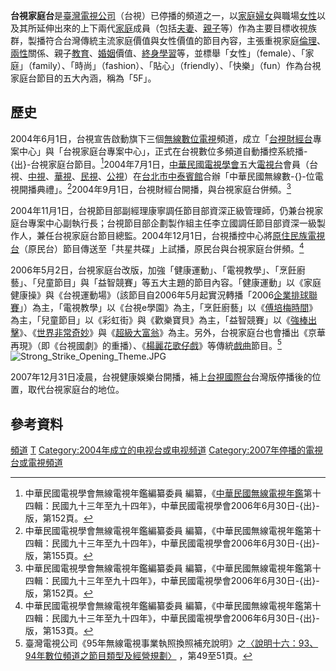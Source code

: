 {{TV channel|state=end}}
{{頻道資訊
| 頻道名稱         = 台視家庭台
| 頻道圖片檔案     = TTV Family Logo.png
| 頻道圖片尺寸     = 200px
| 頻道圖片名稱     = 台視家庭台第一代標誌
| 所屬國家         = {{ROC-TW}}
| 總部所在         = {{flagicon|TWN}} [[台北市|台北市]]
| 播放地區         = {{TW}}
| 開播日期         = 
| 停播日期         = 
| 收視率           = 
| 收視率調查時間   = 
| 收視率資料來源   = 
| 頻道口號         = 
| 擁有者           = [[臺灣電視公司|臺灣電視公司]]
| 持股者           = 
| 前頻道名稱       = 
| 被取代名稱       = 
| 集團同類頻道     = 
| 重播服務頻道     = 
| 頻道官方網站     = 
| 備註             = 
|}}
'''台視家庭台'''是[[臺灣電視公司|臺灣電視公司]]（台視）已停播的頻道之一，以[[家庭|家庭]][[婦女|婦女]]與職場[[女性|女性]]以及其所延伸出來的上下兩代[[家庭|家庭]]成員（包括[[夫妻|夫妻]]、[[親子|親子]]等）作為主要目標收視族群，製播符合台灣傳統主流家庭價值與女性價值的節目內容，主張重視家庭[[倫理|倫理]]、[[兩性|兩性]]關係、親子[[教育|教育]]、[[婚姻|婚姻]]價值、[[終身學習|終身學習]]等，並標舉「女性」（female）、「家庭」（family）、「時尚」（fashion）、「貼心」（friendly）、「快樂」（fun）作為台視家庭台節目的五大內涵，稱為「5F」。

==歷史==
2004年6月1日，台視宣告啟動旗下三個[[無線數位電視|無線數位電視]]頻道，成立「[[台視財經台|台視財經台]]專案中心」與「台視家庭台專案中心」，正式在台視數位多頻道自動播控系統播-{出}-台視家庭台節目。<ref>中華民國電視學會無線電視年鑑編纂委員 編纂，《[[中華民國無線電視年鑑|中華民國無線電視年鑑]]第十四輯：民國九十三年至九十四年》，中華民國電視學會2006年6月30日-{出}-版，第152頁。</ref>2004年7月1日，[[中華民國電視學會|中華民國電視學會]]五大[[電視台|電視台]]會員（台視、[[中視|中視]]、[[華視|華視]]、[[民視|民視]]、[[公視|公視]]）在[[台北市|台北市]][[中泰賓館|中泰賓館]]合辦「中華民國無線數-{}-位電視開播典禮」。<ref>中華民國電視學會無線電視年鑑編纂委員 編纂，《中華民國無線電視年鑑第十四輯：民國九十三年至九十四年》，中華民國電視學會2006年6月30日-{出}-版，第155頁。</ref>2004年9月1日，台視財經台開播，與台視家庭台併頻。<ref>中華民國電視學會無線電視年鑑編纂委員 編纂，《中華民國無線電視年鑑第十四輯：民國九十三年至九十四年》，中華民國電視學會2006年6月30日-{出}-版，第152頁。</ref>

2004年11月1日，台視節目部副經理康寧調任節目部資深正級管理師，仍兼台視家庭台專案中心副執行長；台視節目部企劃製作組主任李立國調任節目部資深一級製作人，兼任台視家庭台節目總監。2004年12月1日，台視播控中心將[[原住民族電視台|原住民族電視台]]（原民台）節目傳送至「共星共碟」上試播，原民台與台視家庭台併頻。<ref>中華民國電視學會無線電視年鑑編纂委員 編纂，《中華民國無線電視年鑑第十四輯：民國九十三年至九十四年》，中華民國電視學會2006年6月30日-{出}-版，第153頁。</ref>

2006年5月2日，台視家庭台改版，加強「健康運動」、「電視教學」、「烹飪廚藝」、「兒童節目」與「益智競賽」等五大主題的節目內容。「健康運動」以《家庭健康操》與《台視運動場》（該節目自2006年5月起實況轉播「2006[[企業排球聯賽|企業排球聯賽]]」）為主，「電視教學」以《台視e學園》為主，「烹飪廚藝」以《[[傅培梅時間|傅培梅時間]]》為主，「兒童節目」以《彩虹街》與《歡樂寶貝》為主，「益智競賽」以《[[強棒出擊|強棒出擊]]》、《[[世界非常奇妙|世界非常奇妙]]》與《[[超級大富翁|超級大富翁]]》為主。另外，台視家庭台也會播出《京華再現》（即《台視國劇》的重播）、《[[楊麗花歌仔戲|楊麗花歌仔戲]]》等傳統[[戲曲|戲曲]]節目。<ref>臺灣電視公司《95年無線電視事業執照換照補充說明》之[http://www.ttv.com.tw/homev2/ttv/pdf/%E8%AA%AA%E6%98%8E-16.pdf 〈說明十六：93、94年數位頻道之節目類型及經營規劃〉] {{Wayback|url=http://www.ttv.com.tw/homev2/ttv/pdf/%E8%AA%AA%E6%98%8E-16.pdf |date=20111123023817 }}，第49至51頁。</ref>
[[File:Strong_Strike_Opening_Theme.JPG|thumb]]

2007年12月31日凌晨，台視健康娛樂台開播，補上[[台視國際台|台視國際台]]台灣版停播後的位置，取代台視家庭台的地位。

==參考資料==
{{reflist}}
{{臺灣電視公司}}
[[Category:台視|頻道]]
[[Category:台灣已停播的電視頻道|T]]
[[Category:2004年成立的电视台或电视频道|Category:2004年成立的电视台或电视频道]]
[[Category:2007年停播的電視台或電視頻道|Category:2007年停播的電視台或電視頻道]]